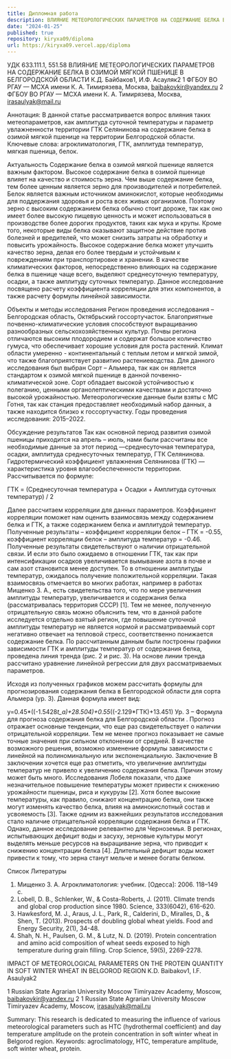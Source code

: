 ```yaml
---
title: Дипломная работа
description: ВЛИЯНИЕ МЕТЕОРОЛОГИЧЕСКИХ ПАРАМЕТРОВ НА СОДЕРЖАНИЕ БЕЛКА В ОЗИМОЙ МЯГКОЙ ПШЕНИЦЕ В БЕЛГОРОДСКОЙ ОБЛАСТИ.
date: "2024-01-25"
published: true
repository: kiryxa09/diploma
url: https://kiryxa09.vercel.app/diploma
---
```



УДК 633.111.1, 551.58
ВЛИЯНИЕ МЕТЕОРОЛОГИЧЕСКИХ ПАРАМЕТРОВ НА СОДЕРЖАНИЕ БЕЛКА В ОЗИМОЙ МЯГКОЙ ПШЕНИЦЕ В БЕЛГОРОДСКОЙ ОБЛАСТИ
К.Д. Байбаков1, И.Ф. Асауляк2
1 ФГБОУ ВО РГАУ — МСХА имени К. А. Тимирязева, Москва, baibakovkir@yandex.ru
2 ФГБОУ ВО РГАУ — МСХА имени К. А. Тимирязева, Москва, irasaulyak@mail.ru

Аннотация: В данной статье рассматривается вопрос влияния таких метеопараметров, как амплитуда суточной температуры и параметр увлажненности территории ГТК Селянинова на содержание белка в озимой мягкой пшенице на территории Белгородской области.
Ключевые слова: агроклиматология, ГТК, амплитуда температур, мягкая пшеница, белок. 

Актуальность
Содержание белка в озимой мягкой пшенице является важным фактором. Высокое содержание белка в озимой пшенице влияет на качество и стоимость зерна. Чем выше содержание белка, тем более ценным является зерно для производителей и потребителей. Белок является важным источником аминокислот, которые необходимы для поддержания здоровья и роста всех живых организмов. Поэтому зерно с высоким содержанием белка обычно стоит дороже, так как оно имеет более высокую пищевую ценность и может использоваться в производстве более дорогих продуктов, таких как мука и крупы. Кроме того, некоторые виды белка оказывают защитное действие против болезней и вредителей, что может снизить затраты на обработку и повысить урожайность. Высокое содержание белка может улучшить качество зерна, делая его более твердым и устойчивым к повреждениям при транспортировке и хранении.
В качестве климатических факторов, непосредственно влияющих на содержание белка в пшенице чаще всего, выделяют среднесуточную температуру, осадки, а также амплитуду суточных температур. Данное исследование посвящено расчету коэффициента корреляции для этих компонентов, а также расчету формулы линейной зависимости.

Объекты и методы исследования
Регион проведения исследования – Белгородская область, Октябрьский госсортучасток. Благоприятные почвенно-климатические условия способствуют выращиванию разнообразных сельскохозяйственных культур. Почвы региона отличаются высоким плодородием и содержат большое количество гумуса, что обеспечивает хорошие условия для роста растений. Климат области умеренно - континентальный с теплым летом и мягкой зимой, что также благоприятствует развитию растениеводства.
Для данного исследования был выбран Сорт – Альмера, так как он является стандартом к озимой мягкой пшенице в данной почвенно-климатической зоне. Сорт обладает высокой устойчивостью к полеганию, ценными органолептическими качествами и достаточно высокой урожайностью.
Метеорологические данные были взяты с МС Готня, так как станция предоставляет необходимый набор данных, а также находится близко к госсортучастку. Годы проведения исследования: 2015–2022.

Обсуждение результатов
Так как основной период развития озимой пшеницы приходится на апрель – июль, нами были рассчитаны все необходимые данные за этот период —среднесуточная температура, осадки, амплитуда среднесуточных температур, ГТК Селянинова. 
Гидротермический коэффициент увлажнения Селянинова (ГТК) — характеристика уровня влагообеспеченности территории. Рассчитывается по формуле:

ГТК = (Среднесуточная температура + Осадки + Амплитуда суточных температур) / 2

Далее рассчитаем корреляции для данных параметров. Коэффициент корреляции поможет нам оценить взаимосвязь между содержанием белка и ГТК, а также содержанием белка и амплитудой температур.
Полученные результаты – коэффициент корреляции белок – ГТК = -0.55, коэффициент корреляции белок – амплитуда температур = -0.46. Полученные результаты свидетельствуют о наличии отрицательной связи. И если это было ожидаемо в отношении ГТК, так как при интенсификации осадков увеличивается вымывание азота в почве и сам азот становится менее доступен. То в отношении амплитуды температур, ожидалось получение положительной корреляции. Такая взаимосвязь отмечается во многих работах, например в работах Мищенко З. А., есть свидетельства того, что по мере увеличения амплитуды температур, увеличивается и содержания белка (рассматривалась территория СССР) [1]. 
Тем не менее, полученную отрицательную связь можно объяснить тем, что в данной работе исследуется отдельно взятый регион, где повышение суточной амплитуды температур не является нормой и рассматриваемый сорт негативно отвечает на тепловой стресс, соответственно понижается содержание белка.
По рассчитанным данным были построены графики зависимости ГТК и амплитуды температур от содержания белка, проведена линия тренда (рис. 2 и рис. 3). На основе линии тренда рассчитано уравнение линейной регрессии для двух рассматриваемых параметров.

Исходя из полученных графиков можем рассчитать формулы для прогнозирования содержания белка в Белгородской области для сорта Альмера (ур. 3). Данная формула имеет вид:

у=0.45*((-1.5428*t_a)+28.504)+0.55*((-2.129*ГТК)+13.451)
Ур. 3 – Формула для прогноза содержания белка для Белгородской области
.
Прогноз отражает основные тенденции, что еще раз свидетельствует о наличии отрицательной корреляции. Тем не менее прогноз показывает не самые точные значения при сильном отклонении от средней. В качестве возможного решения, возможно изменение формулы зависимости с линейной на полиноминальную или экспоненциальную.
Заключение
В заключении хочется еще раз отметить, что увеличение амплитуды температур не привело к увеличению содержания белка. Причин этому может быть много. Исследования Лобеля показали, что даже незначительное повышение температуры может привести к снижению урожайности пшеницы, риса и кукурузы [2]. Хотя более высокие температуры, как правило, снижают концентрацию белка, они также могут изменять качество белка, влияя на аминокислотный состав и усвояемость [3].
Также одним из важнейших результатов исследования стало наличие отрицательной корреляции содержания белка и ГТК. Однако, данное исследование релевантно для Черноземья. В регионах, испытывающих дефицит воды и засуху, зерновые культуры могут выделять меньше ресурсов на выращивание зерна, что приводит к снижению концентрации белка [4]. Длительный дефицит воды может привести к тому, что зерна станут мельче и менее богаты белком.

Список Литературы
1.	Мищенко З. А. Агроклиматология: учебник. [Одесса]: 2006. 118–149 с.
2.	Lobell, D. B., Schlenker, W., & Costa-Roberts, J. (2011). Climate trends and global crop production since 1980. Science, 333(6042), 616-620.
3.	Hawkesford, M. J., Araus, J. L., Park, R., Calderini, D., Miralles, D., & Shen, T. (2013). Prospects of doubling global wheat yields. Food and Energy Security, 2(1), 34-48.
4.	Shah, N. H., Paulsen, G. M., & Lutz, N. D. (2019). Protein concentration and amino acid composition of wheat seeds exposed to high temperature during grain filling. Crop Science, 59(5), 2269-2278.

IMPACT OF METEOROLOGICAL PARAMETERS ON THE PROTEIN QUANTITY IN SOFT WINTER WHEAT IN BELGOROD REGION
K.D. Baibakov1, I.F. Asaulyak2

1 Russian State Agrarian University Moscow Timiryazev Academy, Moscow, baibakovkir@yandex.ru
2 1 Russian State Agrarian University Moscow Timiryazev Academy, Moscow, irasaulyak@mail.ru

Summary: This research is dedicated to measuring the influence of various meteorological parameters such as HTC (hydrothermal coefficient) and day temperature amplitude on the protein concentration in soft winter wheat in Belgorod region. 
Keywords: agroclimatology, HTC, temperature amplitude, soft winter wheat, protein.
